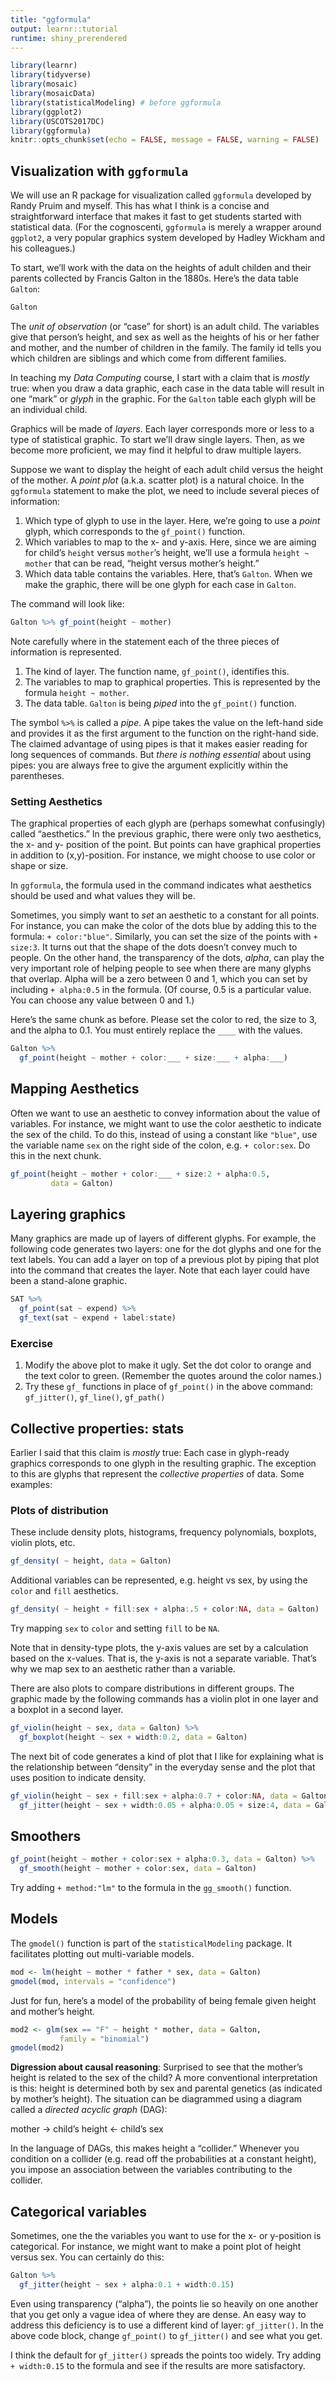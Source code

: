 ```yaml
---
title: "ggformula"
output: learnr::tutorial
runtime: shiny_prerendered
---
```


```r
library(learnr)
library(tidyverse)
library(mosaic)
library(mosaicData)
library(statisticalModeling) # before ggformula
library(ggplot2)
library(USCOTS2017DC)
library(ggformula)
knitr::opts_chunk$set(echo = FALSE, message = FALSE, warning = FALSE)
```


## Visualization with `ggformula`

We will use an R package for visualization called `ggformula` developed by Randy Pruim and myself. This has what I think is a concise and straightforward interface that makes it fast to get students started with statistical data. (For the cognoscenti, `ggformula` is merely a wrapper around `ggplot2`, a very popular graphics system developed by Hadley Wickham and his colleagues.)

To start, we'll work with the data on the heights of adult childen and their parents collected by Francis Galton in the 1880s. Here's the data table `Galton`:

```r
Galton
```

The *unit of observation* (or "case" for short) is an adult child. The variables give that person's height, and sex as well as the heights of his or her father and mother, and the number of children in the family. The family id tells you which children are siblings and which come from different families.

In teaching my *Data Computing* course, I start with a claim that is *mostly* true: when you draw a data graphic, each case in the data table will result in one "mark" or *glyph* in the graphic. For the `Galton` table each glyph will be an individual child.

Graphics will be made of *layers*. Each layer corresponds more or less to a type of statistical graphic. To start we'll draw single layers. Then, as we become more proficient, we may find it helpful to draw multiple layers.

Suppose we want to display the height of each adult child versus the height of the mother. A *point plot* (a.k.a. scatter plot) is a natural choice. In the `ggformula` statement to make the plot, we need to include several pieces of information:

1. Which type of glyph to use in the layer. Here, we're going to use a *point* glyph, which corresponds to the `gf_point()` function.
2. Which variables to map to the x- and y-axis. Here, since we are aiming for child's `height` versus `mother`'s height, we'll use a formula `height ~ mother` that can be read, "height versus mother's height."
3. Which data table contains the variables. Here, that's `Galton`. When we make the graphic, there will be one glyph for each case in `Galton`.

The command will look like:

```r
Galton %>% gf_point(height ~ mother)
```

Note carefully where in the statement each of the three pieces of information is represented.

1. The kind of layer. The function name, `gf_point()`, identifies this.
2. The variables to map to graphical properties. This is represented by the formula `height ~ mother`.
3. The data table. `Galton` is being *piped* into the `gf_point()` function.

The symbol `%>%` is called a *pipe*. A pipe takes the value on the left-hand side and provides it as the first argument to the function on the right-hand side. The claimed advantage of using pipes is that it makes easier reading for long sequences of commands. But *there is nothing essential* about using pipes: you are always free to give the argument explicitly within the parentheses.

### Setting Aesthetics

The graphical properties of each glyph are (perhaps somewhat confusingly) called "aesthetics." In the previous graphic, there were only two aesthetics, the x- and y- position of the point. But points can have graphical properties in addition to (x,y)-position. For instance, we might choose to use color or shape or size.

In `ggformula`, the formula used in the command indicates what aesthetics should be used and what values they will be.

Sometimes, you simply want to *set* an aesthetic to a constant for all points. For instance, you can make the color of the dots blue by adding this to the formula: `+ color:"blue"`. Similarly, you can set the size of the points with `+ size:3`. It turns out that the shape of the dots doesn't convey much to people. On the other hand, the transparency of the dots, *alpha*, can play the very important role of helping people to see when there are many glyphs that overlap. Alpha will be a zero between 0 and 1, which you can set by including `+ alpha:0.5` in the formula. (Of course, 0.5 is a particular value. You can choose any value between 0 and 1.)

Here's the same chunk as before. Please set the color to red, the size to 3, and the alpha to 0.1. You must entirely replace the `____` with the values.

```r
Galton %>%
  gf_point(height ~ mother + color:___ + size:___ + alpha:___)
```

## Mapping Aesthetics

Often we want to use an aesthetic to convey information about the value of variables. For instance, we might want to use the color aesthetic to indicate the sex of the child. To do this, instead of using a constant like `"blue"`, use the variable name `sex` on the right side of the colon, e.g. `+ color:sex`. Do this in the next chunk.

```r
gf_point(height ~ mother + color:___ + size:2 + alpha:0.5, 
         data = Galton)
```

## Layering graphics

Many graphics are made up of layers of different glyphs. For example, the following code generates two layers: one for the dot glyphs and one for the text labels. You can add a layer on top of a previous plot by piping that plot into the command that creates the layer. Note that each layer could have been a stand-alone graphic.

```r
SAT %>%
  gf_point(sat ~ expend) %>%
  gf_text(sat ~ expend + label:state)
```

### Exercise

1. Modify the above plot to make it ugly. Set the dot color to orange and the text color to green. (Remember the quotes around the color names.)
2. Try these `gf_` functions in place of `gf_point()` in the above command:
`gf_jitter()`, `gf_line()`, `gf_path()`

## Collective properties: stats

Earlier I said that this claim is *mostly* true: Each case in glyph-ready graphics corresponds to one glyph in the resulting graphic. The exception to this are glyphs that represent the *collective properties* of data. Some examples:

### Plots of distribution

These include density plots, histograms, frequency polynomials, boxplots, violin plots, etc.
```r
gf_density( ~ height, data = Galton)
```
Additional variables can be represented, e.g. height vs sex, by using the `color` and `fill` aesthetics.

```r
gf_density( ~ height + fill:sex + alpha:.5 + color:NA, data = Galton)
```

Try mapping `sex` to `color` and setting `fill` to be `NA`.

Note that in density-type plots, the y-axis values are set by a calculation based on the x-values. That is, the y-axis is not a separate variable. That's why we map sex to an aesthetic rather than a variable.

There are also plots to compare distributions in different groups. The graphic made by the following commands has a violin plot in one layer and a boxplot in a second layer.

```r
gf_violin(height ~ sex, data = Galton) %>%
  gf_boxplot(height ~ sex + width:0.2, data = Galton)
```

The next bit of code generates a kind of plot that I like for explaining what is the relationship between "density" in the everyday sense and the plot that uses position to indicate density. 


```r
gf_violin(height ~ sex + fill:sex + alpha:0.7 + color:NA, data = Galton) %>%
  gf_jitter(height ~ sex + width:0.05 + alpha:0.05 + size:4, data = Galton)
```

## Smoothers

```r
gf_point(height ~ mother + color:sex + alpha:0.3, data = Galton) %>%
  gf_smooth(height ~ mother + color:sex, data = Galton)
```

Try adding `+ method:"lm"` to the formula in the `gg_smooth()` function.


## Models

The `gmodel()` function is part of the `statisticalModeling` package. It facilitates plotting out multi-variable models.

```r
mod <- lm(height ~ mother * father * sex, data = Galton)
gmodel(mod, intervals = "confidence")
```

Just for fun, here's a model of the probability of being female given height and mother's height.

```r
mod2 <- glm(sex == "F" ~ height * mother, data = Galton,
           family = "binomial")
gmodel(mod2)
```

**Digression about causal reasoning**: Surprised to see that the mother's height is related to the sex of the child? A more conventional interpretation is this: height is determined both by sex and parental genetics (as indicated by mother's height). The situation can be diagrammed using a diagram called a *directed acyclic graph* (DAG):

mother  →   child's height  ←  child's sex

In the language of DAGs, this makes height a "collider." Whenever you condition on a collider (e.g. read off the probabilities at a constant height), you impose an association between the variables contributing to the collider. 

## Categorical variables

Sometimes, one the the variables you want to use for the x- or y-position is categorical. For instance, we might want to make a point plot of height versus sex. You can certainly do this:

```r
Galton %>%
  gf_jitter(height ~ sex + alpha:0.1 + width:0.15)
```

Even using transparency ("alpha"), the points lie so heavily on one another that you get only a vague idea of where they are dense. An easy way to address this deficiency is to use a different kind of layer: `gf_jitter()`. In the above code block, change `gf_point()` to `gf_jitter()` and see what you get.

I think the default for `gf_jitter()` spreads the points too widely. Try adding `+ width:0.15` to the formula and see if the results are more satisfactory.


